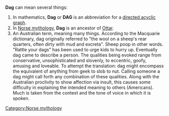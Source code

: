 '''Dag''' can mean several things:

# In mathematics, '''Dag''' or '''DAG''' is an abbreviation for a [[directed acyclic graph]].
# In [[Norse mythology]], '''Dag''' is an ancestor of [[Ottar]].
# An Australian term, meaning many things.  According to the Macquarie dictionary, dag originally referred to "the wool on a sheep's rear quarters, often dirty with mud and excreta".  Sheep poop in other words.  "Rattle your dags" has been used to urge kids to hurry up.  Eventually dag came to describe a person.  The qualities being evoked range from conservative, unsophisticated and slovenly, to eccentric, goofy, amusing and loveable.  To attempt the translation: dag might encompass the equivalent of anything from geek to slob to nut.  Calling someone a dag might call forth any combination of these qualities.  Along with the Australian proclivity to show affection via insult, this causes some difficulty in explaining the intended meaning to others (Americans).  Much is taken from the context and the tone of voice in which it is spoken.

{{disambig}}

[[Category:Norse mythology]]